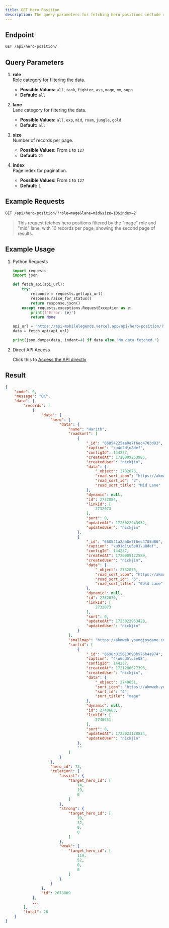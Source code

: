 ```yaml
---
title: GET Hero Position
description: The query parameters for fetching hero positions include role category (all, tank, fighter, ass, mage, mm, supp), lane category (all, exp, mid, roam, jungle, gold), number of records per page (1-127), and page index (1-127). The default values are all roles, all lanes, 21 records per page, and page index 1. The result includes a status code, message, and data with records of heroes, including their names, lane positions, and IDs, along with their relations (assist, strong, weak) with other heroes. The total number of records is also provided.
---
```


## Endpoint

```txt
GET /api/hero-position/
```

## Query Parameters

1. **role**  
   Role category for filtering the data.

   - **Possible Values:** `all`, `tank`, `fighter`, `ass`, `mage`, `mm`, `supp`
   - **Default:** `all`

2. **lane**  
   Lane category for filtering the data.

   - **Possible Values:** `all`, `exp`, `mid`, `roam`, `jungle`, `gold`
   - **Default:** `all`

3. **size**  
   Number of records per page.

   - **Possible Values:** From `1` to `127`
   - **Default:** `21`

4. **index**  
   Page index for pagination.

   - **Possible Values:** From `1` to `127`
   - **Default:** `1`

## Example Requests

```txt
GET /api/hero-position/?role=mage&lane=mid&size=10&index=2
```

> This request fetches hero positions filtered by the "mage" role and "mid" lane, with 10 records per page, showing the second page of results.

## Example Usage

1. Python Requests

    ```python {13} showLineNumbers
    import requests
    import json

    def fetch_api(api_url):
        try:
            response = requests.get(api_url)
            response.raise_for_status()
            return response.json()
        except requests.exceptions.RequestException as e:
            print(f"Error: {e}")
            return None

    api_url = "https://api-mobilelegends.vercel.app/api/hero-position/?role=mage&lane=mid&size=10&index=2"
    data = fetch_api(api_url)

    print(json.dumps(data, indent=4) if data else "No data fetched.")
    ```

2. Direct API Access

    Click this to [Access the API directly](https://api-mobilelegends.vercel.app/api/hero-position/?role=mage&lane=mid&size=10&index=2)

## Result

```json showLineNumbers
{
    "code": 0,
    "message": "OK",
    "data": {
        "records": [
            {
                "data": {
                    "hero": {
                        "data": {
                            "name": "Harith",
                            "roadsort": [
                                {
                                    "_id": "66854225aa8e7f6ec4703d93",
                                    "caption": "\u4e2d\u8def",
                                    "configId": 144237,
                                    "createdAt": 1720009253985,
                                    "createdUser": "nickjin",
                                    "data": {
                                        "_object": 2732073,
                                        "road_sort_icon": "https://akmweb.youngjoygame.com/web/gms/image/facab1eacb218d767b5acb80304bfafd.svg",
                                        "road_sort_id": "2",
                                        "road_sort_title": "Mid Lane"
                                    },
                                    "dynamic": null,
                                    "id": 2732084,
                                    "linkId": [
                                        2732073
                                    ],
                                    "sort": 0,
                                    "updatedAt": 1723022943932,
                                    "updatedUser": "nickjin"
                                },
                                {
                                    "_id": "668541a2aa8e7f6ec4703d86",
                                    "caption": "\u91d1\u5e01\u8def",
                                    "configId": 144237,
                                    "createdAt": 1720009122589,
                                    "createdUser": "nickjin",
                                    "data": {
                                        "_object": 2732073,
                                        "road_sort_icon": "https://akmweb.youngjoygame.com/web/gms/image/91f817c656908a83c2e24eecb3b70986.svg",
                                        "road_sort_id": "5",
                                        "road_sort_title": "Gold Lane"
                                    },
                                    "dynamic": null,
                                    "id": 2732079,
                                    "linkId": [
                                        2732073
                                    ],
                                    "sort": 0,
                                    "updatedAt": 1723022953428,
                                    "updatedUser": "nickjin"
                                }
                            ],
                            "smallmap": "https://akmweb.youngjoygame.com/web/svnres/img/mlbb/homepage/100_0f81a3d82eb05c2c062fc6ea8b3d6578.png",
                            "sortid": [
                                {
                                    "_id": "6698c015613093b976b4a974",
                                    "caption": "4\u6cd5\u5e08",
                                    "configId": 144237,
                                    "createdAt": 1721286677393,
                                    "createdUser": "nickjin",
                                    "data": {
                                        "_object": 2740651,
                                        "sort_icon": "https://akmweb.youngjoygame.com/web/gms/image/1c6985dd0caec2028ccb6d1b8ca95e0f.png",
                                        "sort_id": "4",
                                        "sort_title": "mage"
                                    },
                                    "dynamic": null,
                                    "id": 2740663,
                                    "linkId": [
                                        2740651
                                    ],
                                    "sort": 0,
                                    "updatedAt": 1723023128824,
                                    "updatedUser": "nickjin"
                                },
                                ""
                            ]
                        }
                    },
                    "hero_id": 73,
                    "relation": {
                        "assist": {
                            "target_hero_id": [
                                74,
                                19,
                                0
                            ]
                        },
                        "strong": {
                            "target_hero_id": [
                                70,
                                32,
                                0,
                                0
                            ]
                        },
                        "weak": {
                            "target_hero_id": [
                                119,
                                52,
                                0,
                                0
                            ]
                        }
                    }
                },
                "id": 2678809
            },
            ...
        ],
        "total": 26
    }
}
```